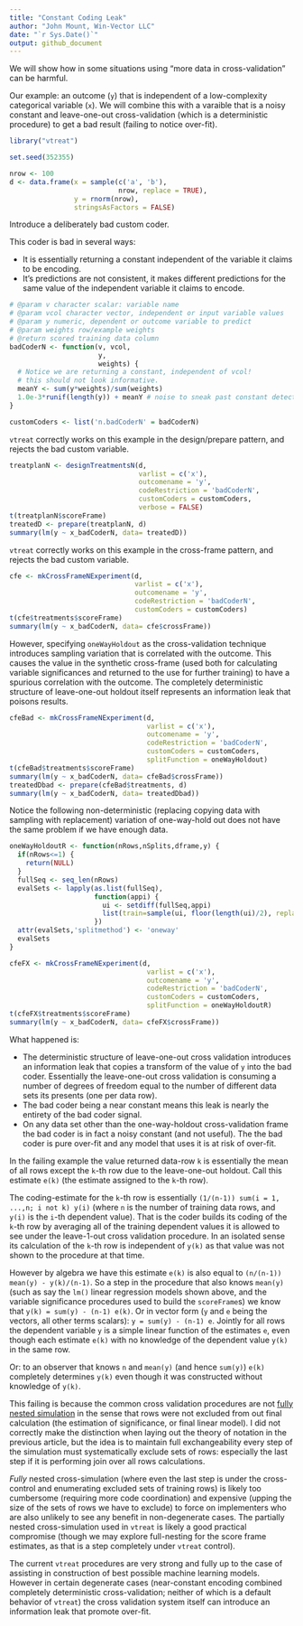 ```yaml
---
title: "Constant Coding Leak"
author: "John Mount, Win-Vector LLC"
date: "`r Sys.Date()`"
output: github_document
---
```


We will show how in some situations using "more data in cross-validation" can be
harmful.

Our example: an outcome (`y`) that is independent of a low-complexity
categorical variable (`x`).  We will combine this with a varaible that is a noisy
constant and leave-one-out cross-validation (which is a deterministic procedure) to 
get a bad result (failing to notice over-fit).

```r
library("vtreat")

set.seed(352355)

nrow <- 100
d <- data.frame(x = sample(c('a', 'b'), 
                           nrow, replace = TRUE),
                y = rnorm(nrow),
                stringsAsFactors = FALSE)
```

Introduce a deliberately bad custom coder.

This coder is bad in several ways:

  * It is essentially returning a constant independent of the variable it claims to be encoding.
  * It's predictions are not consistent, it makes different predictions for the same value of the independent variable it claims to encode. 

```r
# @param v character scalar: variable name
# @param vcol character vector, independent or input variable values
# @param y numeric, dependent or outcome variable to predict
# @param weights row/example weights
# @return scored training data column
badCoderN <- function(v, vcol, 
                      y, 
                      weights) {
  # Notice we are returning a constant, independent of vcol!
  # this should not look informative.
  meanY <- sum(y*weights)/sum(weights)
  1.0e-3*runif(length(y)) + meanY # noise to sneak past constant detector
}

customCoders <- list('n.badCoderN' = badCoderN)
```

`vtreat` correctly works on this example in the design/prepare pattern, and rejects the bad custom variable.

```r
treatplanN <- designTreatmentsN(d, 
                                varlist = c('x'),
                                outcomename = 'y',
                                codeRestriction = 'badCoderN',
                                customCoders = customCoders, 
                                verbose = FALSE)
t(treatplanN$scoreFrame)
treatedD <- prepare(treatplanN, d)
summary(lm(y ~ x_badCoderN, data= treatedD))
```

`vtreat` correctly works on this example in the cross-frame pattern, and rejects the bad custom variable.

```r
cfe <- mkCrossFrameNExperiment(d, 
                               varlist = c('x'),
                               outcomename = 'y',
                               codeRestriction = 'badCoderN',
                               customCoders = customCoders)
t(cfe$treatments$scoreFrame)
summary(lm(y ~ x_badCoderN, data= cfe$crossFrame))
```

However, specifying `oneWayHoldout` as the cross-validation technique introduces
sampling variation that is correlated with the outcome.  This causes the value in
the synthetic cross-frame (used both for calculating variable significances and
returned to the use for further training) to have a spurious correlation with the 
outcome.  The completely deterministic structure of leave-one-out holdout itself
represents an information leak that poisons results.

```r
cfeBad <- mkCrossFrameNExperiment(d, 
                                  varlist = c('x'),
                                  outcomename = 'y',
                                  codeRestriction = 'badCoderN',
                                  customCoders = customCoders,
                                  splitFunction = oneWayHoldout)
t(cfeBad$treatments$scoreFrame)
summary(lm(y ~ x_badCoderN, data= cfeBad$crossFrame))
treatedDbad <- prepare(cfeBad$treatments, d)
summary(lm(y ~ x_badCoderN, data= treatedDbad))
```

Notice the following non-deterministic (replacing copying data with sampling with replacement) variation of one-way-hold out does not
have the same problem if we have enough data.


```r
oneWayHoldoutR <- function(nRows,nSplits,dframe,y) {
  if(nRows<=1) {
    return(NULL)
  }
  fullSeq <- seq_len(nRows)
  evalSets <- lapply(as.list(fullSeq),
                     function(appi) { 
                       ui <- setdiff(fullSeq,appi)
                       list(train=sample(ui, floor(length(ui)/2), replace=TRUE), app=appi)
                     })
  attr(evalSets,'splitmethod') <- 'oneway'
  evalSets
}

cfeFX <- mkCrossFrameNExperiment(d, 
                                  varlist = c('x'),
                                  outcomename = 'y',
                                  codeRestriction = 'badCoderN',
                                  customCoders = customCoders,
                                  splitFunction = oneWayHoldoutR)
t(cfeFX$treatments$scoreFrame)
summary(lm(y ~ x_badCoderN, data= cfeFX$crossFrame))
```

What happened is:
 
 * The deterministic structure of leave-one-out cross validation introduces an information leak that copies a transform of the value of `y` into the bad coder.  Essentially the leave-one-out cross validation is consuming a number of degrees of freedom equal to the number of different data sets its presents (one per data row).
 * The bad coder being a near constant means this leak is nearly the entirety of the bad coder signal.
 * On any data set other than the one-way-holdout cross-validation frame the bad coder is in fact a noisy constant (and not useful). The the bad coder is pure over-fit and any model that uses it is at risk of over-fit.

In the failing example the value returned data-row `k` is essentially the mean of all rows except the `k`-th row due to the leave-one-out holdout.  Call this estimate `e(k)` (the estimate assigned to the `k`-th row).

The coding-estimate for the `k`-th row is essentially `(1/(n-1)) sum(i = 1, ...,n; i not k) y(i)` (where `n` is the number of training data rows, and `y(i)` is the `i`-th dependent value).  That is the coder builds its coding of the `k`-th row by averaging all of the training dependent values it is allowed to see under the leave-1-out cross validation procedure.  In an isolated sense its calculation of the `k`-th row is independent of `y(k)` as that value was not shown to the procedure at that time.

However by algebra we have this estimate `e(k)` is also equal to `(n/(n-1)) mean(y) - y(k)/(n-1)`.  So a step in the procedure that also knows `mean(y)` (such as say the `lm()` linear regression models shown above, and the variable significance procedures used to build the `scoreFrame`s) we know that `y(k) = sum(y) - (n-1) e(k)`.  Or in vector form (`y` and `e` being the vectors, all other terms scalars): `y = sum(y) - (n-1) e`.  Jointly for all rows the dependent variable `y` is a simple linear function of the estimates `e`, even though each estimate `e(k)` with no knowledge of the dependent value `y(k)` in the same row.  

Or: to an observer that knows `n` and `mean(y)` (and hence `sum(y)`) `e(k)` completely determines `y(k)` even though it was constructed without knowledge of `y(k)`.

This failing is because the common cross validation procedures are not [fully nested simulation](http://www.win-vector.com/blog/2017/01/a-theory-of-nested-cross-simulation/) in the sense that rows were not excluded from out final calculation (the estimation of significance, or final linear model).  I did not correctly make the distinction when laying out the theory of notation in the previous article, but the idea is to maintain full exchangeability every step of the simulation must systematically exclude sets of rows: especially the last step if it is performing join over all rows calculations.

*Fully* nested cross-simulation (where even the last step is under the cross-control and enumerating excluded sets of training rows) is likely too cumbersome (requiring more code coordination) and expensive (upping the size of the sets of rows we have to exclude) to force on implementers who are also unlikely to see any benefit in non-degenerate cases.  The partially nested cross-simulation used in `vtreat` is likely a good practical compromise (though we may explore full-nesting for the score frame estimates, as that is a step completely under `vtreat` control).

The current `vtreat` procedures are very strong and fully up to the case of assisting in construction of best possible machine learning models.  However in certain degenerate cases (near-constant encoding combined completely deterministic cross-validation; neither of which is a default behavior of `vtreat`) the cross validation system itself can introduce an information leak that promote over-fit.


